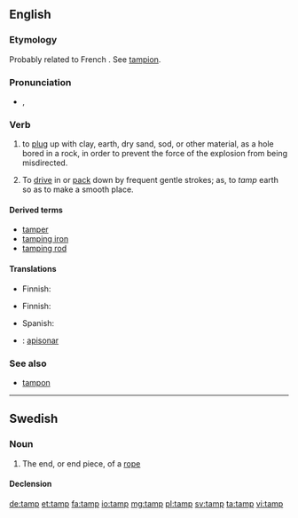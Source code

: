 ==English==

===Etymology===
Probably related to French {{term|tamponner||to plug or stop|lang=fr}}. See [[tampion]].
: {{etystub}}

===Pronunciation===
* {{IPA|/tæmp/}}, {{X-SAMPA|/t{mp/}}

===Verb===
{{en-verb|tamps|tamping|tamped|tamped}}

# {{context|blasting}} to [[plug]] up with clay, earth, dry sand, sod, or other material, as a hole bored in a rock, in order to prevent the force of the explosion from being misdirected.
# To [[drive]] in or [[pack]] down by frequent gentle strokes; as, to ''tamp'' earth so as to make a smooth place.

====Derived terms====
* [[tamper]]
* [[tamping iron]]
* [[tamping rod]]

====Translations====
{{trans-top|to plug up with clay or other material}}
* Finnish: {{t+|fi|tulpata}}
{{trans-mid}}
{{trans-bottom}}

{{trans-top|to pack down}}
* Finnish: {{t-|fi|tampata}}
{{trans-mid}}
* Spanish: {{t-|es|apisonar}}
{{trans-bottom}}
{{checktrans-top}}
* {{ttbc|es}}: [[apisonar]]
{{trans-bottom}}

===See also===
* [[tampon]]

----

==Swedish==

===Noun===
{{sv-noun|g=c}}

# The end, or end piece, of a [[rope]]

====Declension====
{{sv-noun-reg-ar}}

[[de:tamp]]
[[et:tamp]]
[[fa:tamp]]
[[io:tamp]]
[[mg:tamp]]
[[pl:tamp]]
[[sv:tamp]]
[[ta:tamp]]
[[vi:tamp]]